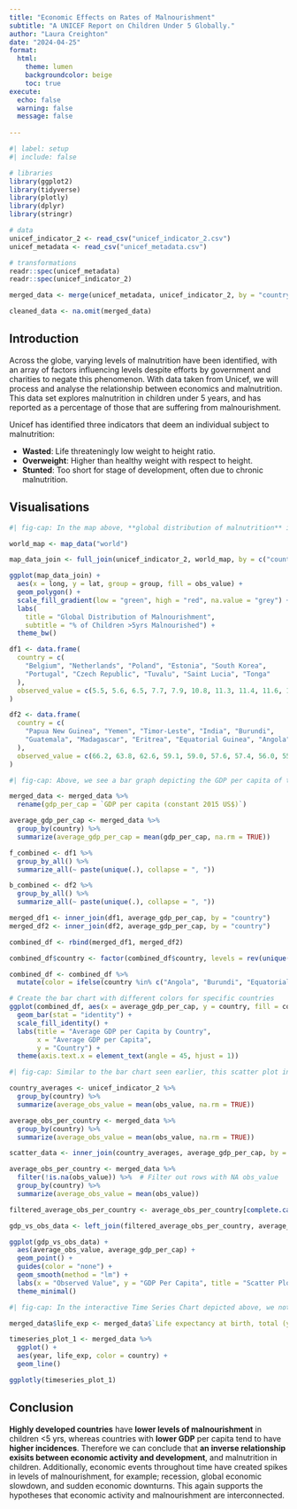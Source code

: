 ```yaml
---
title: "Economic Effects on Rates of Malnourishment"
subtitle: "A UNICEF Report on Children Under 5 Globally."
author: "Laura Creighton"
date: "2024-04-25"
format: 
  html: 
    theme: lumen
    backgroundcolor: beige
    toc: true
execute: 
  echo: false
  warning: false
  message: false
  
---
```

```r
#| label: setup
#| include: false

# libraries
library(ggplot2)
library(tidyverse)
library(plotly)
library(dplyr)
library(stringr)

# data
unicef_indicator_2 <- read_csv("unicef_indicator_2.csv")
unicef_metadata <- read_csv("unicef_metadata.csv")

# transformations
readr::spec(unicef_metadata)
readr::spec(unicef_indicator_2)

merged_data <- merge(unicef_metadata, unicef_indicator_2, by = "country", all = TRUE)

cleaned_data <- na.omit(merged_data)

```
## Introduction

Across the globe, varying levels of malnutrition have been identified, with an array of factors influencing levels despite efforts by government and charities to negate this phenomenon. With data taken from Unicef, we will process and analyse the relationship between economics and malnutrition. This data set explores malnutrition in children under 5 years, and has reported as a percentage of those that are suffering from malnourishment. 


Unicef has identified three indicators that deem an individual subject to malnutrition:

- **Wasted**: Life threateningly low weight to height ratio.
- **Overweight**: Higher than healthy weight with respect to height.
- **Stunted**: Too short for stage of development, often due to chronic malnutrition.

## Visualisations
```r
#| fig-cap: In the map above, **global distribution of malnutrition** is visible. Countries indicated in **green** have **low** percentages of malnourished children <5 years, whereas those in **red** exhibit **high** percentages. We can immediately identify from the visual that primary areas of concern include central and southern Africa, as well as central and south-east Asia. 

world_map <- map_data("world")

map_data_join <- full_join(unicef_indicator_2, world_map, by = c("country" = "region"))

ggplot(map_data_join) +
  aes(x = long, y = lat, group = group, fill = obs_value) +
  geom_polygon() +
  scale_fill_gradient(low = "green", high = "red", na.value = "grey") +
  labs(
    title = "Global Distribution of Malnourishment",
    subtitle = "% of Children >5yrs Malnourished") +
  theme_bw()

```
```r

df1 <- data.frame(
  country = c(
    "Belgium", "Netherlands", "Poland", "Estonia", "South Korea",
    "Portugal", "Czech Republic", "Tuvalu", "Saint Lucia", "Tonga"
  ),
  observed_value = c(5.5, 5.6, 6.5, 7.7, 7.9, 10.8, 11.3, 11.4, 11.6, 13.8) 
)

df2 <- data.frame(
  country = c(
    "Papua New Guinea", "Yemen", "Timor-Leste", "India", "Burundi",
    "Guatemala", "Madagascar", "Eritrea", "Equatorial Guinea", "Angola"
  ),
  observed_value = c(66.2, 63.8, 62.6, 59.1, 59.0, 57.6, 57.4, 56.0, 55.2, 53.5)
)

```

```r
#| fig-cap: Above, we see a bar graph depicting the GDP per capita of the 10 countries with the **highest** and the **lowest** rate of malnutrition in children >5yrs. We immediately see a **clear correllation between countries with a high GDP, and low incidence of malnourishment**. As we move down the list to the figures in red, significantly lower GDP is found than in the green. This supports the hypothesis that an **inverse relationship exists** between these two variables.

merged_data <- merged_data %>%
  rename(gdp_per_cap = `GDP per capita (constant 2015 US$)`)

average_gdp_per_cap <- merged_data %>%
  group_by(country) %>%
  summarize(average_gdp_per_cap = mean(gdp_per_cap, na.rm = TRUE))

f_combined <- df1 %>%
  group_by_all() %>%
  summarize_all(~ paste(unique(.), collapse = ", "))

b_combined <- df2 %>%
  group_by_all() %>%
  summarize_all(~ paste(unique(.), collapse = ", "))

merged_df1 <- inner_join(df1, average_gdp_per_cap, by = "country")
merged_df2 <- inner_join(df2, average_gdp_per_cap, by = "country")

combined_df <- rbind(merged_df1, merged_df2)

combined_df$country <- factor(combined_df$country, levels = rev(unique(combined_df$country)))

combined_df <- combined_df %>%
  mutate(color = ifelse(country %in% c("Angola", "Burundi", "Equatorial Guinea", "Eritrea", "Guatemala", "India", "Madagascar", "Papua New Guinea", "Timor-Leste", "Yemen"), "red", "green"))

# Create the bar chart with different colors for specific countries
ggplot(combined_df, aes(x = average_gdp_per_cap, y = country, fill = color)) +
  geom_bar(stat = "identity") +
  scale_fill_identity() +
  labs(title = "Average GDP per Capita by Country",
       x = "Average GDP per Capita",
       y = "Country") +
  theme(axis.text.x = element_text(angle = 45, hjust = 1))

```

```r
#| fig-cap: Similar to the bar chart seen earlier, this scatter plot investigates the relationship between malnourishment and GDP. The linear regression line **supports the conclusions drawn** from the previous visualisation, in that **countries with a higher incidence of malnutrtion, also have a lower GDP**.

country_averages <- unicef_indicator_2 %>%
  group_by(country) %>%
  summarize(average_obs_value = mean(obs_value, na.rm = TRUE))

average_obs_per_country <- merged_data %>%
  group_by(country) %>%
  summarize(average_obs_value = mean(obs_value, na.rm = TRUE))

scatter_data <- inner_join(country_averages, average_gdp_per_cap, by = "country")

average_obs_per_country <- merged_data %>%
  filter(!is.na(obs_value)) %>%  # Filter out rows with NA obs_value
  group_by(country) %>%
  summarize(average_obs_value = mean(obs_value))

filtered_average_obs_per_country <- average_obs_per_country[complete.cases(average_obs_per_country), ]

gdp_vs_obs_data <- left_join(filtered_average_obs_per_country, average_gdp_per_cap, by = "country")

ggplot(gdp_vs_obs_data) +
  aes(average_obs_value, average_gdp_per_cap) +
  geom_point() +
  guides(color = "none") +
  geom_smooth(method = "lm") + 
  labs(x = "Observed Value", y = "GDP Per Capita", title = "Scatter Plot with Linear Regression") +
  theme_minimal()
```

```r
#| fig-cap: In the interactive Time Series Chart depicted above, we note that the countries identified as having **lower malnourishment rates** in the visualisations prior to this, also have heightened **life expectancy** when compared with the alternate. For example, in 2020, Belgium exhibited a life expectancy of 80, whereas Angola reported almost 20 years less, at 62. 

merged_data$life_exp <- merged_data$`Life expectancy at birth, total (years)`

timeseries_plot_1 <- merged_data %>%
  ggplot() +
  aes(year, life_exp, color = country) + 
  geom_line()

ggplotly(timeseries_plot_1)
```

## Conclusion
**Highly developed countries** have **lower levels of malnourishment** in children <5 yrs, whereas countries with **lower GDP** per capita tend to have **higher incidences**. Therefore we can conclude that **an inverse relationship exisits between economic activity and development**, and malnutrition in children. Additionally, economic events throughout time have created spikes in levels of malnourishment, for example; recession, global economic slowdown, and sudden economic downturns. This again supports the hypotheses that economic activity and malnourishment are interconnected.






